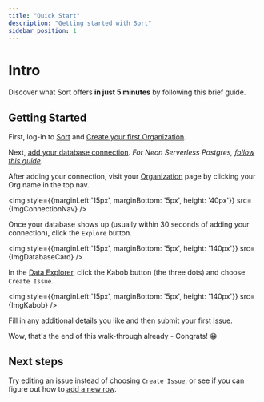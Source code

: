 ```yaml
---
title: "Quick Start"
description: "Getting started with Sort"
sidebar_position: 1
---
```



# Intro

Discover what Sort offers **in just 5 minutes** by following this brief guide.

## Getting Started

First, log-in to [Sort](https://sort.xyz) and [Create your first Organization](/docs/organizations/creating-an-organization).

Next, [add your database connection](/docs/database-connections/add-new-database-connection). _For Neon Serverless Postgres, [follow this guide](/docs/tutorials/neon-add-connection)._

After adding your connection, visit your [Organization](/docs/organizations/organizations) page by clicking your Org name in the top nav.

<img style={{marginLeft:'15px', marginBottom: '5px', height: '40px'}} src={ImgConnectionNav} />

Once your database shows up (usually within 30 seconds of adding your connection), click the `Explore` button.

<img style={{marginLeft:'15px', marginBottom: '5px', height: '140px'}} src={ImgDatabaseCard} />

In the [Data Explorer](/docs/data-explorer/data-explorer), click the Kabob button (the three dots) and choose `Create Issue`.

<img style={{marginLeft:'15px', marginBottom: '5px', height: '140px'}} src={ImgKabob} />

Fill in any additional details you like and then submit your first [Issue](/docs/category/issues).

Wow, that's the end of this walk-through already - Congrats! 😁

## Next steps

Try editing an issue instead of choosing `Create Issue`, or see if you can figure out how to [add a new row](/docs/change-requests/submit-a-change-request).
